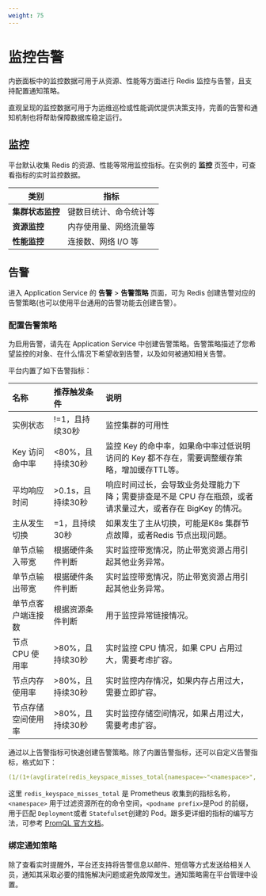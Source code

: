 ```yaml
---
weight: 75
---
```


# 监控告警

内嵌面板中的监控数据可用于从资源、性能等方面进行 Redis 监控与告警，且支持配置通知策略。

直观呈现的监控数据可用于为运维巡检或性能调优提供决策支持，完善的告警和通知机制也将帮助保障数据库稳定运行。

## 监控

平台默认收集 Redis 的资源、性能等常用监控指标。在实例的 **监控** 页签中，可查看指标的实时监控数据。


| 类别     | 指标                                                         |
| -------- | ------------------------------------------------------------ |
| **集群状态监控** | 键数目统计、命令统计等 |
| **资源监控** | 内存使用量、网络流量等                           |
| **性能监控** | 连接数、网络 I/O 等 |

## 告警

进入 Application Service 的 **告警** > **告警策略** 页面，可为 Redis 创建告警对应的告警策略(也可以使用平台通用的告警功能去创建告警）。

### 配置告警策略

为启用告警，请先在 Application Service 中创建告警策略。告警策略描述了您希望监控的对象、在什么情况下希望收到告警，以及如何被通知相关告警。

平台内置了如下告警指标：

| 名称                | 推荐触发条件       | 说明           |
|:--------------------|:-------------------|:---------------|
| 实例状态            | \!\=1，且持续30秒   | 监控集群的可用性 |
| Key 访问命中率      | \<80%，且持续30秒   | 监控 Key 的命中率，如果命中率过低说明访问的 Key 都不存在，需要调整缓存策略，增加缓存TTL等。|
| 平均响应时间        | \>0.1s，且持续30秒 | 响应时间过长，会导致业务处理能力下降；需要排查是不是 CPU 存在瓶颈，或者请求量过大，或者存在 BigKey 的情况。|
| 主从发生切换        | \=1，且持续30秒     | 如果发生了主从切换，可能是K8s 集群节点故障，或者Redis 节点出现问题。                       |
| 单节点输入带宽      | 根据硬件条件判断   | 实时监控带宽情况，防止带宽资源占用引起其他业务异常。|
| 单节点输出带宽      | 根据硬件条件判断   | 实时监控带宽情况，防止带宽资源占用引起其他业务异常。|
| 单节点客户端连接数  | 根据资源条件判断   | 用于监控异常链接情况。 |
| 节点 CPU 使用率     | \>80%，且持续30秒   | 实时监控 CPU 情况，如果 CPU 占用过大，需要考虑扩容。|
| 节点内存使用率      | \>80%，且持续30秒   | 实时监控内存情况，如果内存占用过大，需要立即扩容。  |
| 节点存储空间使用率  | \>80%，且持续30秒   | 实时监控存储空间情况，如果占用过大，需要考虑扩容。  |

通过以上告警指标可快速创建告警策略。除了内置告警指标，还可以自定义告警指标，格式如下：

```yaml
(1/(1+(avg(irate(redis_keyspace_misses_total{namespace=~"<namespace>", pod=~"<podname prefix>-.*"}[5m])) by(namespace,service) / (avg(irate(redis_keyspace_hits_total{namespace=~"<namespace>", pod=~"<podname prefix>-.*"}[5m])) by(namespace,service)+1))))
```
这里 `redis_keyspace_misses_total` 是 Prometheus 收集到的指标名称，`<namespace>` 用于过滤资源所在的命令空间，`<podname prefix>`是Pod 的前缀，用于匹配 `Deployment`或者 `Statefulset`创建的 Pod。跟多更详细的指标的编写方法，可参考 [PromQL 官方文档](https://prometheus.io/docs/prometheus/latest/querying/basics/)。


### **绑定通知策略**

除了查看实时提醒外，平台还支持将告警信息以邮件、短信等方式发送给相关人员，通知其采取必要的措施解决问题或避免故障发生。通知策略需在平台管理中设置。

